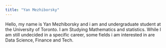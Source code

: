 ```yaml
---
title: "Yan Mezhiborsky"
---
```


Hello, my name is Yan Mezhiborsky and i am and undergraduate student at the University of Toronto. I am Studying Mathematics and statistics. While I am still undecided in a specific career, some fields i am interested in are Data Science, Finance and Tech.
